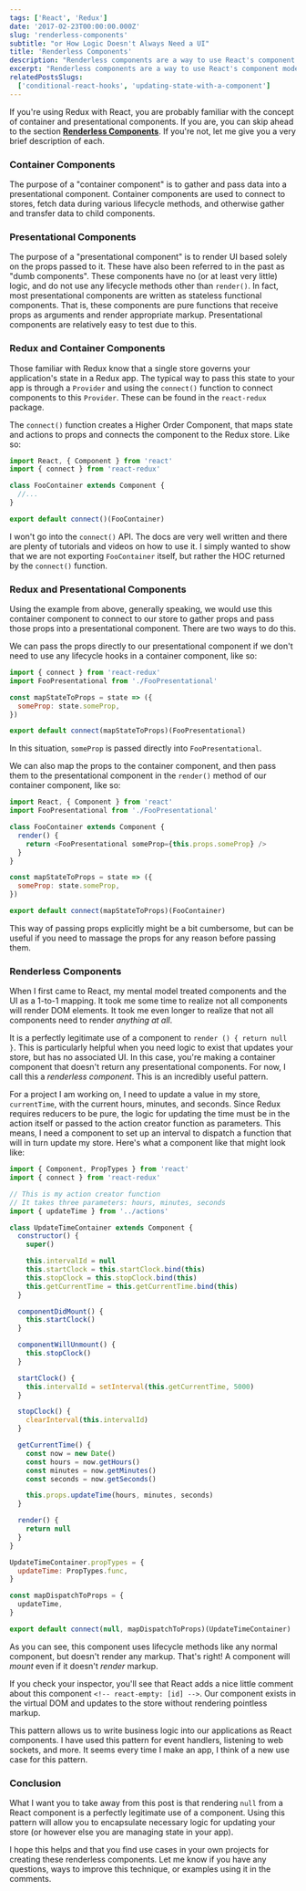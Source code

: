```yaml
---
tags: ['React', 'Redux']
date: '2017-02-23T00:00:00.000Z'
slug: 'renderless-components'
subtitle: "or How Logic Doesn't Always Need a UI"
title: 'Renderless Components'
description: "Renderless components are a way to use React's component model for side effects and logic that isn't mapped directly to your UI"
excerpt: "Renderless components are a way to use React's component model for side effects and logic that isn't mapped directly to your UI"
relatedPostsSlugs:
  ['conditional-react-hooks', 'updating-state-with-a-component']
---
```


If you're using Redux with React, you are probably familiar with the concept of container and presentational components. If you are, you can skip ahead to the section [**Renderless Components**](#renderless-components). If you're not, let me give you a very brief description of each.

### Container Components

The purpose of a "container component" is to gather and pass data into a presentational component. Container components are used to connect to stores, fetch data during various lifecycle methods, and otherwise gather and transfer data to child components.

### Presentational Components

The purpose of a "presentational component" is to render UI based solely on the props passed to it. These have also been referred to in the past as "dumb components". These components have no (or at least very little) logic, and do not use any lifecycle methods other than `render()`. In fact, most presentational components are written as stateless functional components. That is, these components are pure functions that receive props as arguments and render appropriate markup. Presentational components are relatively easy to test due to this.

### Redux and Container Components

Those familiar with Redux know that a single store governs your application's state in a Redux app. The typical way to pass this state to your app is through a `Provider` and using the `connect()` function to connect components to this `Provider`. These can be found in the `react-redux` package.

The `connect()` function creates a Higher Order Component, that maps state and actions to props and connects the component to the Redux store. Like so:

```javascript
import React, { Component } from 'react'
import { connect } from 'react-redux'

class FooContainer extends Component {
  //...
}

export default connect()(FooContainer)
```

I won't go into the `connect()` API. The docs are very well written and there are plenty of tutorials and videos on how to use it. I simply wanted to show that we are not exporting `FooContainer` itself, but rather the HOC returned by the `connect()` function.

### Redux and Presentational Components

Using the example from above, generally speaking, we would use this container component to connect to our store to gather props and pass those props into a presentational component. There are two ways to do this.

We can pass the props directly to our presentational component if we don't need to use any lifecycle hooks in a container component, like so:

```javascript
import { connect } from 'react-redux'
import FooPresentational from './FooPresentational'

const mapStateToProps = state => ({
  someProp: state.someProp,
})

export default connect(mapStateToProps)(FooPresentational)
```

In this situation, `someProp` is passed directly into `FooPresentational`.

We can also map the props to the container component, and then pass them to the presentational component in the `render()` method of our container component, like so:

```javascript
import React, { Component } from 'react'
import FooPresentational from './FooPresentational'

class FooContainer extends Component {
  render() {
    return <FooPresentational someProp={this.props.someProp} />
  }
}

const mapStateToProps = state => ({
  someProp: state.someProp,
})

export default connect(mapStateToProps)(FooContainer)
```

This way of passing props explicitly might be a bit cumbersome, but can be useful if you need to massage the props for any reason before passing them.

### Renderless Components

When I first came to React, my mental model treated components and the UI as a 1-to-1 mapping. It took me some time to realize not all components will render DOM elements. It took me even longer to realize that not all components need to render _anything at all_.

It is a perfectly legitimate use of a component to `render () { return null }`. This is particularly helpful when you need logic to exist that updates your store, but has no associated UI. In this case, you're making a container component that doesn't return any presentational components. For now, I call this a _renderless component_. This is an incredibly useful pattern.

For a project I am working on, I need to update a value in my store, `currentTime`, with the current hours, minutes, and seconds. Since Redux requires reducers to be pure, the logic for updating the time must be in the action itself or passed to the action creator function as parameters. This means, I need a component to set up an interval to dispatch a function that will in turn update my store. Here's what a component like that might look like:

```javascript
import { Component, PropTypes } from 'react'
import { connect } from 'react-redux'

// This is my action creator function
// It takes three parameters: hours, minutes, seconds
import { updateTime } from '../actions'

class UpdateTimeContainer extends Component {
  constructor() {
    super()

    this.intervalId = null
    this.startClock = this.startClock.bind(this)
    this.stopClock = this.stopClock.bind(this)
    this.getCurrentTime = this.getCurrentTime.bind(this)
  }

  componentDidMount() {
    this.startClock()
  }

  componentWillUnmount() {
    this.stopClock()
  }

  startClock() {
    this.intervalId = setInterval(this.getCurrentTime, 5000)
  }

  stopClock() {
    clearInterval(this.intervalId)
  }

  getCurrentTime() {
    const now = new Date()
    const hours = now.getHours()
    const minutes = now.getMinutes()
    const seconds = now.getSeconds()

    this.props.updateTime(hours, minutes, seconds)
  }

  render() {
    return null
  }
}

UpdateTimeContainer.propTypes = {
  updateTime: PropTypes.func,
}

const mapDispatchToProps = {
  updateTime,
}

export default connect(null, mapDispatchToProps)(UpdateTimeContainer)
```

As you can see, this component uses lifecycle methods like any normal component, but doesn't render any markup. That's right! A component will _mount_ even if it doesn't _render_ markup.

If you check your inspector, you'll see that React adds a nice little comment about this component `<!-- react-empty: [id] -->`. Our component exists in the virtual DOM and updates to the store without rendering pointless markup.

This pattern allows us to write business logic into our applications as React components. I have used this pattern for event handlers, listening to web sockets, and more. It seems every time I make an app, I think of a new use case for this pattern.

### Conclusion

What I want you to take away from this post is that rendering `null` from a React component is a perfectly legitimate use of a component. Using this pattern will allow you to encapsulate necessary logic for updating your store (or however else you are managing state in your app).

I hope this helps and that you find use cases in your own projects for creating these renderless components. Let me know if you have any questions, ways to improve this technique, or examples using it in the comments.
